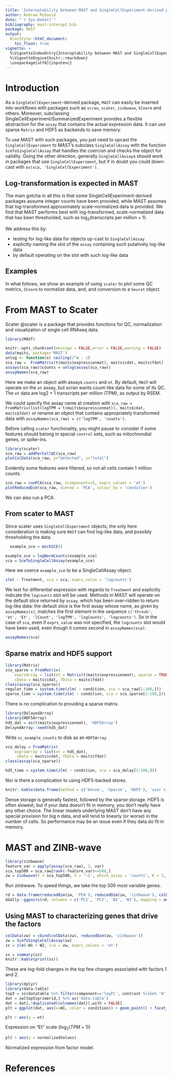 ```yaml
---
title: 'Interoptability between MAST and SingleCellExperiment-derived packages.'
author: Andrew McDavid
date: "`r Sys.Date()`"
bibliography: mast-interopt.bib
package: MAST
output:
  BiocStyle::html_document:
    toc_float: true
vignette: >
  %\VignetteIndexEntry{Interoptability between MAST and SingleCellExperiment-derived packages}
  %\VignetteEngine{knitr::rmarkdown}
  \usepackage[utf8]{inputenc}
---
```


# Introduction 
As a `SingleCellExperiment`-derived package, `MAST` can easily be
inserted into workflows with packages such as
`scran`, `scater`, `zinbwave`, `SCnorm` and others.  Moreover, subclassing SingleCellExperiment/SummarizedExperiment provides a flexible abstraction for the `assay` that contains the actual expression data.  It can use sparse `Matrix` and HDF5 as backends to save memory.

To use MAST with such packages, you just need to upcast the `SingleCellExperiment` to MAST's subclass `SingleCellAssay` with the function `SceToSingleCellAssay` that handles the coercion and checks the object for validity.  Going the other direction, generally `SingleCellAssay`s should work in packages that use `SingleCellExperiment`, but if in doubt you could down-cast with `as(sca, 'SingleCellExperiment')`.

## Log-transformation is expected in MAST

The main gotcha in all this is that some SingleCellExperiment-derived packages
assume integer counts have been provided, while MAST assumes that log-transformed approximately scale-normalized data is provided.  We find that MAST performs best
with log-transformed, scale-normalized data that has been thresholded,
such as $\log_2(\text{transcripts per million} + 1)$.

We address this by:

-  testing for log-like data for objects up-cast to `SingleCellAssay`
-  explicitly naming the slot of the `assay` containing such
putatively log-like data
-  by default operating on the slot with such log-like data

## Examples 

In what follows, we show an example of using `scater` to plot some QC
metrics, `SCnorm` to normalize data, and, and conversion
to a `Seurat` object.


#  From MAST to Scater

Scater @scater is a package that provides functions for QC, normalization and visualization of single cell RNAseq data.

```r
library(MAST)

knitr::opts_chunk$set(message = FALSE,error = FALSE,warning = FALSE)
data(maits, package='MAST')
unlog <- function(x) ceiling(2^x - 1)
sca_raw =  FromMatrix(t(maits$expressionmat), maits$cdat, maits$fdat)
assays(sca_raw)$counts = unlog(assay(sca_raw))
assayNames(sca_raw)
```
Here we make an object with assays `counts` and `et`.  By default,
`MAST` will operate on the `et` assay, but scran wants count-like data
for some of its QC.  The `et` data are log2 + 1 transcripts per
million (TPM), as output by RSEM.

We could specify the assay name at creation with `sca_raw =
FromMatrix(list(logTPM = t(maits$expressionmat)), maits$cdat,
maits$fdat)` or rename an object that contains appropriately transformed data with
`assayNames(sca_raw) = c('logTPM', 'counts')`.

Before calling `scater` functionality, you might pause to
consider if some features should belong in special `control` sets,
such as mitochrondial genes, or spike-ins.

```r
library(scater)
sca_raw = addPerCellQC(sca_raw)
plotColData(sca_raw, y="detected", x="total")
```

Evidently some features were filtered, so not all cells contain 1
million counts.

```r
sca_raw = runPCA(sca_raw, ncomponents=5, exprs_values = 'et')
plotReducedDim(sca_raw, dimred = 'PCA', colour_by = 'condition')
```
We can also run a PCA.

## From scater to MAST

Since scater uses `SingleCellExperiment` objects, the only here consideration is making sure `MAST` can find log-like data, and possibly thresholding the data.

```r
  example_sce = mockSCE() 

example_sce = logNormCounts(example_sce)
sca = SceToSingleCellAssay(example_sce)
```

Here we coerce `example_sce` to be a SingleCellAssay object.

```r
zlm( ~ Treatment, sca = sca, exprs_value = 'logcounts')
```

We test for differential expression with regards to `Treatment` and explicitly indicate the `logcounts` slot will be used.  Methods in MAST will operate on the default slice returned by `assay`, which has been over-ridden to  return log-like data: the default slice is the first assay whose name, as given by `assayNames(x)`, matches the first element in the sequence `c('thresh', 'et', 'Et', 'lCount', 'logTPM', 'logCounts', 'logcounts')`.  So in the case of `sca`, even if `exprs_value` was not specified, the `logcounts` slot would have been used, even though it comes second in `assayNames(sca)`:

```r
assayNames(sca)
```

## Sparse matrix and HDF5 support

```r
library(Matrix)
sca_sparse = FromMatrix(
    exprsArray = list(et = Matrix(t(maits$expressionmat), sparse = TRUE)),
    cData = maits$cdat, fData = maits$fdat)
class(assay(sca_sparse))
regular_time = system.time(zlm( ~ condition, sca = sca_raw[1:100,]))
sparse_time = system.time(zlm( ~ condition, sca = sca_sparse[1:100,]))
```

There is no complication to providing a sparse matrix.

```r
library(DelayedArray)
library(HDF5Array)
hd5_dat = as(t(maits$expressionmat), 'HDF5Array')
DelayedArray::seed(hd5_dat)
```

Write `sc_example_counts` to disk as an `HDF5Array`

```r
sca_delay = FromMatrix(
    exprsArray = list(et = hd5_dat),
     cData = maits$cdat, fData = maits$fdat)
class(assay(sca_sparse))

hd5_time = system.time(zlm( ~ condition, sca = sca_delay[1:100,]))
```

Nor is there a complication to using HDF5-backed stores.  
```r
knitr::kable(data.frame(method = c('Dense', 'Sparse', 'HDF5'), 'user time(s)' =c( regular_time[1], sparse_time[1], hd5_time[1]), check.names = FALSE))

```

Dense storage is generally fastest, followed by the sparse storage.
HDF5 is often slowest, but if your data doesn't fit in memory, you
don't really have any other choice.  The linear models underlying MAST don't have any special provision for big $n$ data, and will tend to linearly (or worse) in the number of cells.  So performance may be an issue even if they data do fit in memory.


# MAST and ZINB-wave
```r
library(zinbwave)
feature_var = apply(assay(sca_raw), 1, var)
sca_top500 = sca_raw[rank(-feature_var)<=500,]
zw = zinbwave(Y = sca_top500, X = '~1', which_assay = 'counts', K = 2, normalizedValues = TRUE)

```

Run zinbwave.  To speed things, we take the
top 500 most variable genes.


```r
rd = data.frame(reducedDim(zw, 'PCA'), reducedDim(zw, 'zinbwave'), colData(zw))
GGally::ggpairs(rd, columns = c('PC1', 'PC2', 'W1', 'W2'), mapping = aes(color = condition))
```

## Using MAST to characterizing genes that drive the factors

```r
colData(zw) = cbind(colData(zw), reducedDim(zw, 'zinbwave'))
zw = SceToSingleCellAssay(zw)
zz = zlm(~W1 + W2, sca = zw, exprs_values = 'et')
```

```r
ss = summary(zz)
knitr::kable(print(ss))

```

These are log-fold changes in the top few changes associated with factors 1 and 2.

```r
library(dplyr)
library(data.table)
top5 = ss$datatable %>% filter(component=='logFC', contrast %like% 'W') %>% arrange(-abs(z)) %>% head(n=5) %>% left_join(rowData(zw) %>% as.data.table())
dat = zw[top5$primerid,] %>% as('data.table')
dat = dat[,!duplicated(colnames(dat)),with = FALSE]
plt = ggplot(dat, aes(x=W1, color = condition)) + geom_point() + facet_wrap(~symbolid)

```



```r
plt + aes(y = et)
```

Expression on "Et" scale ($\log_2( TPM + 1)$)

```r
plt + aes(y = normalizedValues)
```

Normalized expression from factor model

# References
